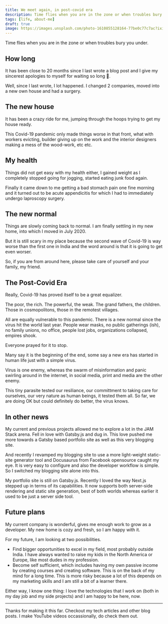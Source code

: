 ```yaml
---
title: We meet again, in post-covid era
description: Time flies when you are in the zone or when troubles bury you under.
tags: [life, about-me]
draft: true
image: https://images.unsplash.com/photo-1610855128164-77be0c77c7ac?ixid=MnwxMjA3fDB8MHxwaG90by1wYWdlfHx8fGVufDB8fHx8&ixlib=rb-1.2.1&auto=format&fit=crop&w=1700&q=80
---
```


Time flies when you are in the zone or when troubles bury you under.

<!-- truncate -->

## How long

It has been close to 20 months since I last wrote a blog post and I give my sincerest apologies to myself for waiting so long 🤪.

Well, since I last wrote, I lot happened. I changed 2 companies, moved into a new own house and had a surgery. 

## The new house

It has been a crazy ride for me, jumping through the hoops trying to get my house ready. 

This Covid-19 pandemic only made things worse in that front, what with workers evicting, builder giving up on the work and the interior designers making a mess of the wood-work, etc etc.

## My health

Things did not get easy with my health either, I gained weight as I completely stopped going for jogging, started eating junk food again. 

Finally it came down to me getting a bad stomach pain one fine morning and it turned out to be acute appendicitis for which I had to immediately undergo laproscopy surgery.

## The new normal

Things are slowly coming back to normal. I am finally settling in my new home, into which I moved in July 2020. 

But it is still scary in my place because the second wave of Covid-19 is way worse than the first one in India and the word around is that it is going to get even worser. 

So, if you are from around here, please take care of yourself and your family, my friend.

## The Post-Covid Era

Really, Covid-19 has proved itself to be a great equalizer. 

The poor, the rich. The powerful, the weak. The grand fathers, the children. Those in cosmopolitons, those in the remotest villages. 

All are equally vulnerable to this pandemic. There is a new normal since the virus hit the world last year. People wear masks, no public gatherings (ish), no family unions, no office, people lost jobs, organizations collapsed, empires shook.

Everyone prayed for it to stop.

Many say it is the beginning of the end, some say a new era has started in human life just with a simple virus. 

Virus is one enemy, whereas the swarm of misinformation and panic swirling around in the internet, in social media, print and media are the other enemy.

This tiny parasite tested our resiliance, our committment to taking care for ourselves, our very nature as human beings, it tested them all. So far, we are doing OK but could definitely do better, the virus knows.

## In other news

My current and previous projects allowed me to explore a lot in the JAM Stack arena. Fell in love with Gatsby.js and dug in. This love pushed me more towards a Gatsby based portfolio site as well as this very blogging site.

And recently I revamped my blogging site to use a more light-weight static-site generator tool and Docusaurus from Facebook opensource caught my eye. It is very easy to configure and also the developer workflow is simple. So I switched my blogging site alone into this.

My portfolio site is still on Gatsby.js. Recently I loved the way Next.js stepped up in terms of its capabilities. It now supports both server-side rendering and static site generation, best of both worlds whereas earlier it used to be just a server side tool.

## Future plans

My current company is wonderful, gives me enough work to grow as a developer. My new home is cozy and fresh, so I am happy with it. 

For my future, I am looking at two possibilities. 

- Find bigger opportunities to excel in my field, most probably outside India. I have always wanted to raise my kids in the North America or Europe, like most dudes in my profession.
- Become self sufficient, which includes having my own passive income by creating courses and creating software. This is on the back of my mind for a long time. This is more risky because a lot of this depends on my marketing skills and I am still a bit of a learner there.

Either way, I know one thing: I love the technologies that I work on (both in my day job and my side projects) and I am happy to be here, now.

---

Thanks for making it this far. Checkout my tech articles and other blog posts. I make YouTube videos occassionally, do check them out.